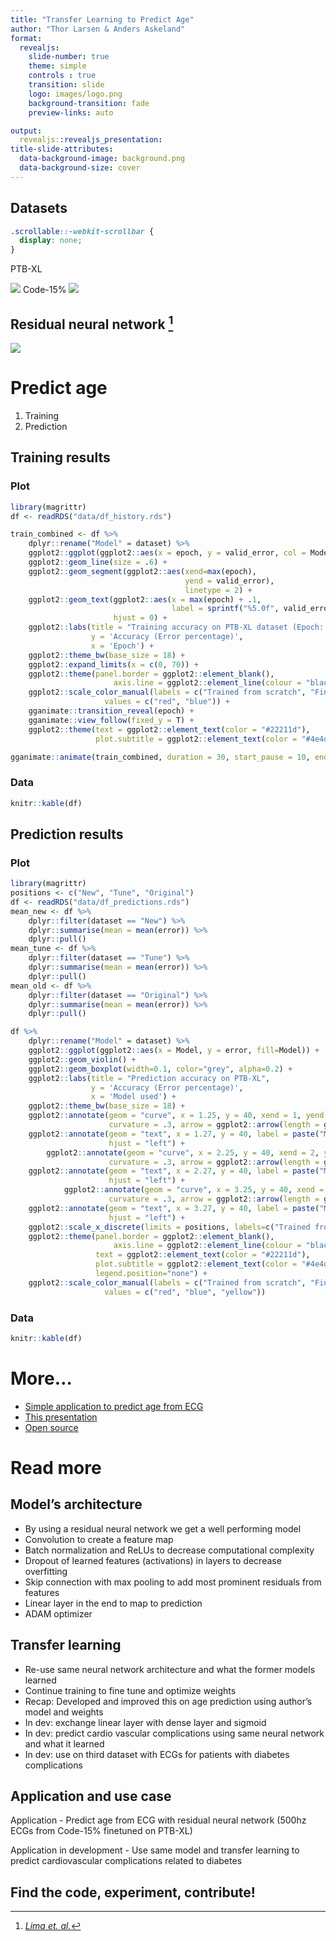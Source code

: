```yaml
---
title: "Transfer Learning to Predict Age"
author: "Thor Larsen & Anders Askeland"
format:
  revealjs:
    slide-number: true
    theme: simple
    controls : true
    transition: slide
    logo: images/logo.png
    background-transition: fade
    preview-links: auto

output: 
  revealjs::revealjs_presentation:
title-slide-attributes:
  data-background-image: background.png
  data-background-size: cover
---
```


## Datasets

```css
.scrollable::-webkit-scrollbar {
  display: none;
}
```

PTB-XL

![](images/ptb-xl.png) 
Code-15% 
![](images/code-15.png)

## Residual neural network ^[[<em>Lima et. al.</em>](https://github.com/antonior92/ecg-age-prediction)]


![](images/ribeiro_automatic_2020.png)

# Predict age

1.  Training
2.  Prediction

## Training results {.smaller .scrollable transition="slide"}

::: panel-tabset
### Plot

```r
library(magrittr)
df <- readRDS("data/df_history.rds")

train_combined <- df %>%
    dplyr::rename("Model" = dataset) %>%
    ggplot2::ggplot(ggplot2::aes(x = epoch, y = valid_error, col = Model)) +
    ggplot2::geom_line(size = .6) +
    ggplot2::geom_segment(ggplot2::aes(xend=max(epoch), 
                                       yend = valid_error),
                                       linetype = 2) +
    ggplot2::geom_text(ggplot2::aes(x = max(epoch) + .1, 
                                    label = sprintf("%5.0f", valid_error)),
                       hjust = 0) +
    ggplot2::labs(title = "Training accuracy on PTB-XL dataset (Epoch: {round(frame_along, 0)})",
                  y = 'Accuracy (Error percentage)', 
                  x = 'Epoch') +
    ggplot2::theme_bw(base_size = 18) +
    ggplot2::expand_limits(x = c(0, 70)) +
    ggplot2::theme(panel.border = ggplot2::element_blank(),
                       axis.line = ggplot2::element_line(colour = "black")) +
    ggplot2::scale_color_manual(labels = c("Trained from scratch", "Fine tuned"),
                     values = c("red", "blue")) +
    gganimate::transition_reveal(epoch) +
    gganimate::view_follow(fixed_y = T) +
    ggplot2::theme(text = ggplot2::element_text(color = "#22211d"),
                   plot.subtitle = ggplot2::element_text(color = "#4e4d47"))

gganimate::animate(train_combined, duration = 30, start_pause = 10, end_pause = 60)
```

### Data

```r
knitr::kable(df)


```
:::

## Prediction results {.smaller .scrollable transition="slide"}

::: panel-tabset
### Plot

```r
library(magrittr)
positions <- c("New", "Tune", "Original")
df <- readRDS("data/df_predictions.rds")
mean_new <- df %>% 
    dplyr::filter(dataset == "New") %>%
    dplyr::summarise(mean = mean(error)) %>%
    dplyr::pull() 
mean_tune <- df %>% 
    dplyr::filter(dataset == "Tune") %>%
    dplyr::summarise(mean = mean(error)) %>%
    dplyr::pull() 
mean_old <- df %>% 
    dplyr::filter(dataset == "Original") %>%
    dplyr::summarise(mean = mean(error)) %>%
    dplyr::pull() 

df %>%
    dplyr::rename("Model" = dataset) %>%
    ggplot2::ggplot(ggplot2::aes(x = Model, y = error, fill=Model)) +
    ggplot2::geom_violin() +
    ggplot2::geom_boxplot(width=0.1, color="grey", alpha=0.2) +
    ggplot2::labs(title = "Prediction accuracy on PTB-XL",
                  y = 'Accuracy (Error percentage)', 
                  x = 'Model used') +
    ggplot2::theme_bw(base_size = 18) +
    ggplot2::annotate(geom = "curve", x = 1.25, y = 40, xend = 1, yend = 15,
                      curvature = .3, arrow = ggplot2::arrow(length = ggplot2::unit(2, "mm"))) +
    ggplot2::annotate(geom = "text", x = 1.27, y = 40, label = paste("Mean:", round(mean_new,0), "%"),
                      hjust = "left") +
        ggplot2::annotate(geom = "curve", x = 2.25, y = 40, xend = 2, yend = 15,
                      curvature = .3, arrow = ggplot2::arrow(length = ggplot2::unit(2, "mm"))) +
    ggplot2::annotate(geom = "text", x = 2.27, y = 40, label = paste("Mean:", round(mean_tune,0), "%"),
                      hjust = "left") +
            ggplot2::annotate(geom = "curve", x = 3.25, y = 40, xend = 3, yend = 15,
                      curvature = .3, arrow = ggplot2::arrow(length = ggplot2::unit(2, "mm"))) +
    ggplot2::annotate(geom = "text", x = 3.27, y = 40, label = paste("Mean:", round(mean_old,0), "%"),
                      hjust = "left") +
    ggplot2::scale_x_discrete(limits = positions, labels=c("Trained from scratch", "Fine tuned", "Lima et. al.")) +
    ggplot2::theme(panel.border = ggplot2::element_blank(),
                       axis.line = ggplot2::element_line(colour = "black"),
                   text = ggplot2::element_text(color = "#22211d"),
                   plot.subtitle = ggplot2::element_text(color = "#4e4d47"),
                   legend.position="none") +
    ggplot2::scale_color_manual(labels = c("Trained from scratch", "Fine tuned", "New"),
                     values = c("red", "blue", "yellow"))
```

### Data

```r
knitr::kable(df)
```
:::

# More...

-   [Simple application to predict age from ECG](https://github.com/ddECG/ECG-Predictor)
-   [This presentation](https://github.com/ddECG/Presentation)
-   [Open source](https://github.com/ddECG)

# Read more

## Model's architecture

-   By using a residual neural network we get a well performing model
-   Convolution to create a feature map
-   Batch normalization and ReLUs to decrease computational complexity
-   Dropout of learned features (activations) in layers to decrease overfitting
-   Skip connection with max pooling to add most prominent residuals from features
-   Linear layer in the end to map to prediction
-   ADAM optimizer

## Transfer learning

-   Re-use same neural network architecture and what the former models learned
-   Continue training to fine tune and optimize weights
-   Recap: Developed and improved this on age prediction using author's model and weights
-   In dev: exchange linear layer with dense layer and sigmoid
-   In dev: predict cardio vascular complications using same neural network and what it learned
-   In dev: use on third dataset with ECGs for patients with diabetes complications

## Application and use case

Application - Predict age from ECG with residual neural network (500hz ECGs from Code-15% finetuned on PTB-XL)

Application in development - Use same model and transfer learning to predict cardiovascular complications related to diabetes

## Find the code, experiment, contribute!
